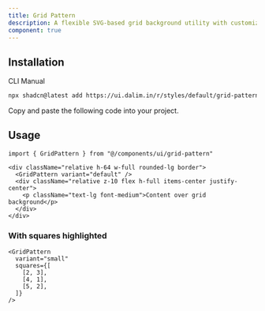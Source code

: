 ```yaml
---
title: Grid Pattern
description: A flexible SVG-based grid background utility with customizable spacing, dash patterns, and square highlights. Useful for charts, diagrams, or decorative UI sections.
component: true 
---
```


<ComponentPreview
  name="grid-pattern-default"
  className="[&_.preview>[data-orientation=vertical]]:sm:max-w-[90%] **:[.preview]:min-h-[300px]"
  description="A customizable SVG grid pattern background."
  align="start"
/>

<ComponentPreview
  name="grid-pattern-large"
  className="[&_.preview>[data-orientation=vertical]]:sm:max-w-[90%] **:[.preview]:min-h-[300px]"
  description="A customizable SVG grid pattern background."
  align="start"
/>

<ComponentPreview
  name="grid-pattern-small"
  className="[&_.preview>[data-orientation=vertical]]:sm:max-w-[90%] **:[.preview]:min-h-[300px]"
  description="A customizable SVG grid pattern background."
  align="start"
/>

<ComponentPreview
  name="grid-pattern-custom"
  className="[&_.preview>[data-orientation=vertical]]:sm:max-w-[90%] **:[.preview]:min-h-[300px]"
  description="A customizable SVG grid pattern background."
  align="start"
/>

## Installation

<CodeTabs>

<TabsList>
  <TabsTrigger value="cli">CLI</TabsTrigger>
  <TabsTrigger value="manual">Manual</TabsTrigger>
</TabsList>

<TabsContent value="cli">

```bash
npx shadcn@latest add https://ui.dalim.in/r/styles/default/grid-pattern.json
```

</TabsContent>

<TabsContent value="manual">

<Steps>

<Step>Copy and paste the following code into your project.</Step>

<ComponentSource name="grid-pattern" title="components/ui/grid-pattern.tsx" /> 

</Steps>

</TabsContent>

</CodeTabs>

## Usage

```tsx showLineNumbers
import { GridPattern } from "@/components/ui/grid-pattern"
```

```tsx showLineNumbers
<div className="relative h-64 w-full rounded-lg border">
  <GridPattern variant="default" />
  <div className="relative z-10 flex h-full items-center justify-center">
    <p className="text-lg font-medium">Content over grid background</p>
  </div>
</div>
```

### With squares highlighted

```tsx showLineNumbers
<GridPattern
  variant="small"
  squares={[
    [2, 3],
    [4, 1],
    [5, 2],
  ]}
/>
```
 
